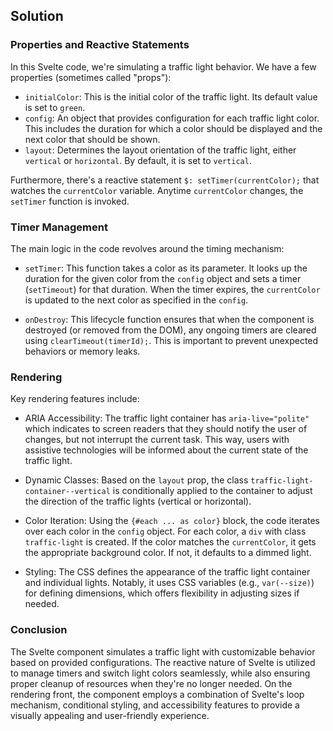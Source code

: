 
## Solution

### Properties and Reactive Statements

In this Svelte code, we're simulating a traffic light behavior. We have a few properties (sometimes called "props"):

- `initialColor`: This is the initial color of the traffic light. Its default value is set to `green`.
- `config`: An object that provides configuration for each traffic light color. This includes the duration for which a color should be displayed and the next color that should be shown.
- `layout`: Determines the layout orientation of the traffic light, either `vertical` or `horizontal`. By default, it is set to `vertical`.

Furthermore, there's a reactive statement `$: setTimer(currentColor);` that watches the `currentColor` variable. Anytime `currentColor` changes, the `setTimer` function is invoked.

### Timer Management

The main logic in the code revolves around the timing mechanism:

- `setTimer`: This function takes a color as its parameter. It looks up the duration for the given color from the `config` object and sets a timer (`setTimeout`) for that duration. When the timer expires, the `currentColor` is updated to the next color as specified in the `config`.

- `onDestroy`: This lifecycle function ensures that when the component is destroyed (or removed from the DOM), any ongoing timers are cleared using `clearTimeout(timerId);`. This is important to prevent unexpected behaviors or memory leaks.

### Rendering

Key rendering features include:

- ARIA Accessibility: The traffic light container has `aria-live="polite"` which indicates to screen readers that they should notify the user of changes, but not interrupt the current task. This way, users with assistive technologies will be informed about the current state of the traffic light.
- Dynamic Classes: Based on the `layout` prop, the class `traffic-light-container--vertical` is conditionally applied to the container to adjust the direction of the traffic lights (vertical or horizontal).

- Color Iteration: Using the `{#each ... as color}` block, the code iterates over each color in the `config` object. For each color, a `div` with class `traffic-light` is created. If the color matches the `currentColor`, it gets the appropriate background color. If not, it defaults to a dimmed light.

- Styling: The CSS defines the appearance of the traffic light container and individual lights. Notably, it uses CSS variables (e.g., `var(--size)`) for defining dimensions, which offers flexibility in adjusting sizes if needed.

### Conclusion

The Svelte component simulates a traffic light with customizable behavior based on provided configurations. The reactive nature of Svelte is utilized to manage timers and switch light colors seamlessly, while also ensuring proper cleanup of resources when they're no longer needed. On the rendering front, the component employs a combination of Svelte's loop mechanism, conditional styling, and accessibility features to provide a visually appealing and user-friendly experience.

<TestCases />
<Notes />
